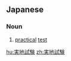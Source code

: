 ==Japanese==
{{ja-kanjitab|じつ|k1=じっ|ち|し|けん|yomi=on}}

===Noun===
{{ja-noun|じっちしけん}}
# [[practical]] [[test]]

[[hu:実地試験]]
[[zh:実地試験]]